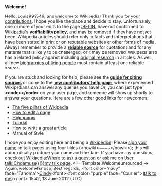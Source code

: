 <article id="36128195" title=User talk:Louis993546>
	<talkpage id="36128195" title="User talk:Louis993546">
'''Welcome!'''

Hello, Louis993546, and [[Wikipedia:Welcome, newcomers|welcome]] to Wikipedia! Thank you for [[Special:Contributions/Louis993546|your contributions]]. I hope you like the place and decide to stay. Unfortunately, one or more of your edits to the page [[:BEGIN.]] have not conformed to Wikipedia's '''[[WP:V|verifiability policy]]''', and may be removed if they have not yet been. Wikipedia articles should refer only to facts and interpretations that have been stated in print or on reputable websites or other forms of media. Always remember to provide a '''[[WP:RS|reliable source]]''' for quotations and for any material that is likely to be challenged, or it may be removed. Wikipedia also has a related policy against including [[WP:OR|original research]] in articles.  As well, all new [[WP:BLP|biographies of living people]] must contain at least one reliable source.

If you are stuck and looking for help, please see the '''[[Wikipedia:Citing sources|guide for citing sources]]''' or come to the '''[[Wikipedia:New contributors' help page|new contributors' help page]]''', where experienced Wikipedians can answer any queries you have! Or, you can just type '''&lt;code&gt;{{tl|helpme}}&lt;/code&gt;''' on your user page, and someone will show up shortly to answer your questions. Here are a few other good links for newcomers:
* [[Wikipedia:Five pillars|The five pillars of Wikipedia]]
* [[Wikipedia:How to edit a page|How to edit a page]]
* [[Help:Contents|Help pages]]
* [[Wikipedia:Tutorial|Tutorial]]
* [[Wikipedia:How to write a great article|How to write a great article]]
* [[Wikipedia:Manual of Style|Manual of Style]]

I hope you enjoy editing here and being a [[Wikipedia:Wikipedians|Wikipedian]]! Please [[Wikipedia:Sign your posts on talk pages|sign your name]] on talk pages using four tildes (&lt;nowiki&gt;~~~~&lt;/nowiki&gt;); this will automatically produce your name and the date. If you have any questions, check out [[Wikipedia:Where to ask a question]] or ask me on [[User talk:Cindamuse{{!}}my talk page]]. &lt;!-- Template:Welcomeunsourced --&gt; Again, welcome!&amp;nbsp; Best regards,  &lt;font color=&quot;navy&quot; face=&quot;Tahoma&quot;&gt;[[User:Cindamuse|Cindy]]&lt;/font&gt;&lt;font color=&quot;purple&quot; face=&quot;Courier&quot;&gt;([[User talk:Cindamuse#top|talk to me]])&lt;/font&gt; 15:42, 13 June 2012 (UTC)
	</talkpage>
</article>
